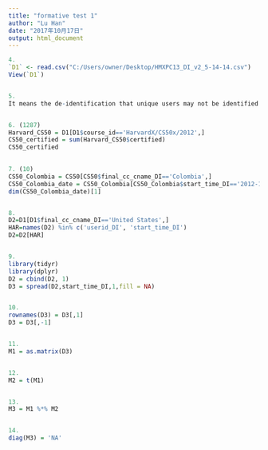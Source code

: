 ```yaml
---
title: "formative test 1"
author: "Lu Han"
date: "2017年10月17日"
output: html_document
---
```


```r
4.
`D1` <- read.csv("C:/Users/owner/Desktop/HMXPC13_DI_v2_5-14-14.csv")
View(`D1`)


5.
It means the de-identification that unique users may not be identified by removing outliers and highly active users.


6. (1287)
Harvard_CS50 = D1[D1$course_id=='HarvardX/CS50x/2012',]
CS50_certified = sum(Harvard_CS50$certified)
CS50_certified   
   

7. (10)
CS50_Colombia = CS50[CS50$final_cc_cname_DI=='Colombia',]
CS50_Colombia_date = CS50_Colombia[CS50_Colombia$start_time_DI=='2012-10-15',]
dim(CS50_Colombia_date)[1]  


8.
D2=D1[D1$final_cc_cname_DI=='United States',]
HAR=names(D2) %in% c('userid_DI', 'start_time_DI')
D2=D2[HAR]


9.
library(tidyr)
library(dplyr)
D2 = cbind(D2, 1)
D3 = spread(D2,start_time_DI,1,fill = NA)


10.
rownames(D3) = D3[,1]
D3 = D3[,-1]


11.
M1 = as.matrix(D3)


12.
M2 = t(M1)


13.
M3 = M1 %*% M2


14.
diag(M3) = 'NA'

```